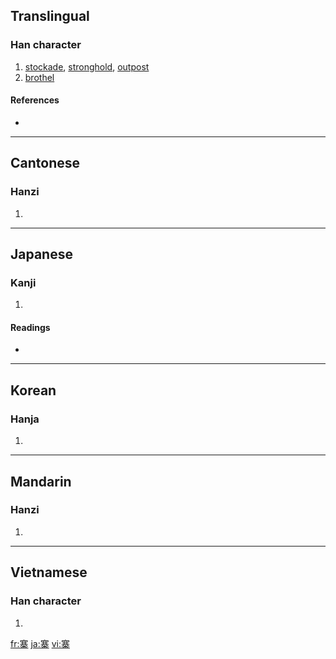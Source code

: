 ==Translingual==

===Han character===
{{Han char|rn=40|rad=宀|as=11|sn=14|four=3090<sub>4</sub>|canj=十廿金木 (JTCD)}}

# [[stockade]], [[stronghold]], [[outpost]]
# [[brothel]]

====References====
* {{Han ref|kx=0291.110|dkj=07298|dj=0577.050|hdz=21270.010|uh=5BE8|ud=23528|bh=B9EB|bd=47595}}

----

==Cantonese==

===Hanzi===
{{yue-hanzi|jyut=|y=jaai6, jai6}}

# {{defn|Cantonese}}

----

==Japanese==

===Kanji===
{{ja-kanji|grade=|rs=宀11}}

# {{defn|Japanese}}

====Readings====
* {{ja-readings|on=[[さい]] (sai)|kun=[[とりで]] (toride)}}

----

==Korean==

===Hanja===
{{ko-hanja|hangeul=채|eumhun=울타리,성채|rv=chae|mr=ch'ae}}

# {{defn|Korean}}

----

==Mandarin==

===Hanzi===
{{cmn-hanzi|pin=[[xín]] ([[xin2]]), [[zhài]] ([[zhai4]])|wg=hsin<sup>2</sup>, chai<sup>4</sup>}}

# {{defn|Mandarin}}

----

==Vietnamese==

===Han character===
{{vi-hantu|[[trại]]}}

# {{defn|Vietnamese}}

[[fr:寨]]
[[ja:寨]]
[[vi:寨]]